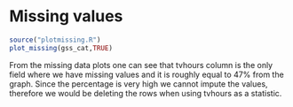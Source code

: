 # Missing values


```r
source("plotmissing.R")
plot_missing(gss_cat,TRUE)
```

From the missing data plots one can see that tvhours column is the only field where we have missing values and it is roughly equal to 47% from the graph. 
Since the percentage is very high we cannot impute the values, therefore we would be deleting the rows when using tvhours as a statistic.  
